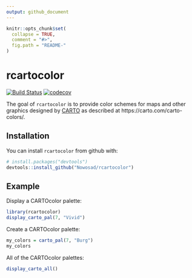 ```yaml
---
output: github_document
---
```


<!-- README.md is generated from README.Rmd. Please edit that file -->

```r
knitr::opts_chunk$set(
  collapse = TRUE,
  comment = "#>",
  fig.path = "README-"
)
```

# rcartocolor

[![Build Status](https://travis-ci.org/Nowosad/rcartocolor.png?branch=master)](https://travis-ci.org/Nowosad/rcartocolor)
[![codecov](https://codecov.io/gh/Nowosad/rcartocolor/branch/master/graph/badge.svg)](https://codecov.io/gh/Nowosad/rcartocolor)

The goal of `rcartocolor` is to provide color schemes for maps and other graphics designed by [CARTO](https://carto.com/) as described at https://carto.com/carto-colors/.

## Installation

You can install `rcartocolor` from github with:

```r
# install.packages("devtools")
devtools::install_github("Nowosad/rcartocolor")
```

## Example

Display a CARTOcolor palette:

```r
library(rcartocolor)
display_carto_pal(7, "Vivid")
```

Create a CARTOcolor palette:

```r
my_colors = carto_pal(7, "Burg")
my_colors
```

All of the CARTOcolor palettes:

```r
display_carto_all()
```


